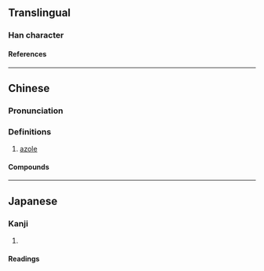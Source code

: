 {{character info/new}}
==Translingual==

===Han character===
{{Han char|rn=30|rad=口|as=07|sn=10|four=68014|canj=ROOG|ids=⿰口坐}}

====References====
{{Han ref|kx=0192.230|dkj=03716|hdz=10632.020|uh=5511}}

----

==Chinese==
{{zh-forms}}

===Pronunciation===
{{zh-pron
|m=zuò
|c=zo6
}}

===Definitions===
{{zh-hanzi}}

# {{lb|zh|organic compound}} [[azole]]

====Compounds====
{{zh-der|三唑|四唑|吲唑|咪唑|噁唑|噻唑|吡唑|五唑|二唑|咔唑|喹唑啉|銻唑|砷唑}}

----

==Japanese==

===Kanji===
{{ja-kanji|rs=口07}}

# {{defn|lang=ja|sort=口07}}

====Readings====
{{ja-readings|goon=[[ぜい]] (zei)|kanon=[[せい]] (sei)}}